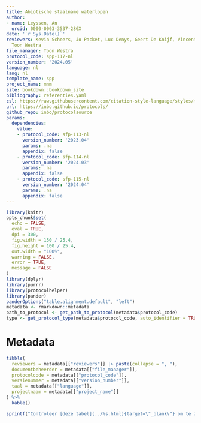 ```yaml
---
title: Abiotische staalname waterlopen
author:
- name: Leyssen, An
  orcid: 0000-0003-3537-286X
date: '`r Sys.Date()`'
reviewers: Kevin Scheers, Jo Packet, Luc Denys, Geert De Knijf, Vincent Smeekens,
  Toon Westra
file_manager: Toon Westra
protocol_code: spp-117-nl
version_number: '2024.05'
language: nl
lang: nl
template_name: spp
project_name: mnm
site: bookdown::bookdown_site
bibliography: referenties.yaml
csl: https://raw.githubusercontent.com/citation-style-language/styles/master/research-institute-for-nature-and-forest.csl
url: https://inbo.github.io/protocols/
github_repo: inbo/protocolsource
params:
  dependencies:
    value:
    - protocol_code: sfp-113-nl
      version_number: '2023.04'
      params: .na
      appendix: false
    - protocol_code: sfp-114-nl
      version_number: '2024.03'
      params: .na
      appendix: false
    - protocol_code: sfp-115-nl
      version_number: '2024.04'
      params: .na
      appendix: false
---
```


```{=html}
<!--
Instructies bij opmaak van het protocol:

Hieronder vind je de verschillende onderdelen van een protocol.
In de bijhorende losse `Rmd` bestanden vind je een beschrijving wat er bij elk onderdeel vermeld moet worden.
Het is in die bestanden dat je moet editeren.
Niet alle onderdelen zijn altijd van toepassing.
Laat in die gevallen de titel hoofdingen staan en vermeld expliciet "niet van toepassing".
-->
```
```r
library(knitr)
opts_chunk$set(
  echo = FALSE,
  eval = TRUE,
  dpi = 300,
  fig.width = 150 / 25.4,
  fig.height = 100 / 25.4,
  out.width = "100%",
  warning = FALSE,
  error = TRUE,
  message = FALSE
)
library(dplyr)
library(purrr)
library(protocolhelper)
library(pander)
panderOptions("table.alignment.default", "left")
metadata <- rmarkdown::metadata
path_to_protocol <- get_path_to_protocol(metadata$protocol_code)
type <- get_protocol_type(metadata$protocol_code, auto_identifier = TRUE)
```

# Metadata {.unnumbered}

```r
tibble(
  reviewers = metadata[["reviewers"]] |> paste(collapse = ", "),
  documentbeheerder = metadata[["file_manager"]],
  protocolcode = metadata[["protocol_code"]],
  versienummer = metadata[["version_number"]],
  taal = metadata[["language"]],
  projectnaam = metadata[["project_name"]]
) %>%
  kable()
```

```r
sprintf("Controleer [deze tabel](../%s.html){target=\"_blank\"} om te zien of een meer recente versie beschikbaar is.", type) |> cat() # nolint
```
